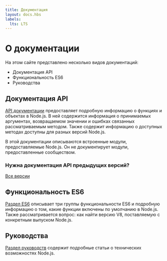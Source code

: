 ```yaml
---
title: Документация
layout: docs.hbs
labels:
  lts: LTS
---
```


# О документации

На этом сайте представлено несколько видов документаций:

- Документация API
- Функциональность ES6
- Руководства

## Документация API

[API документации](https://nodejs.org/api/) предоставляет подробную информацию о функциях и объектах в Node.js.
В ней содержится информация о принимаемых аргументах, возвращаемом значении и ошибках связанных
рассматриваемым методом. Также содержит информацию о доступных методах доступны для разных версий Node.js.

В этой документации описываются встроенные модули, предоставляемые Node.js. Он не документирует модули,
предоставленные сообществом.

<div className="highlight-box">

### Нужна документация API предыдущих версий?

<NodeApiVersionLinks />

[Все версии](https://nodejs.org/docs/)

</div>

## Функциональность ES6

[Раздел ES6](/ru/docs/es6/) описывает три группы функциональности ES6 и подробную информацию о том, какие функции
включены по умолчанию в Node.js. Также рассматривается вопрос: как найти версию V8, поставляемую с конкретным
выпуском Node.js.

## Руководства

[Раздел руководств](/ru/docs/guides/) содержит подробные статьи о технических возможностях Node.js.
